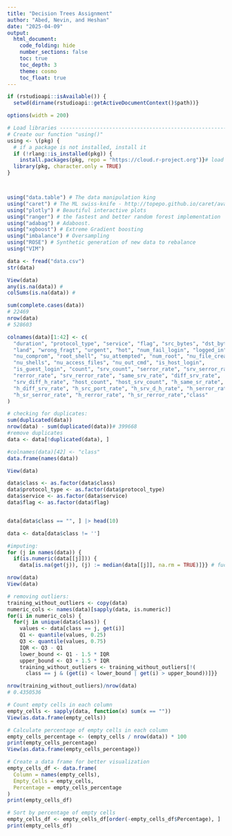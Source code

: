 ```yaml
---
title: "Decision Trees Assignment"
author: "Abed, Nevin, and Heshan"
date: "2025-04-09"
output:
  html_document:
    code_folding: hide
    number_sections: false
    toc: true
    toc_depth: 3
    theme: cosmo
    toc_float: true
---
```



```r

if (rstudioapi::isAvailable()) {
  setwd(dirname(rstudioapi::getActiveDocumentContext()$path))}

options(width = 200)

# Load libraries ---------------------------------------------------------------
# Create our function "using()" 
using <- \(pkg) {
  # if a package is not installed, install it
  if (!rlang::is_installed(pkg)) {
    install.packages(pkg, repo = "https://cloud.r-project.org")}# load the package
  library(pkg, character.only = TRUE)
}



using("data.table") # The data manipulation king
using("caret") # The ML swiss-knife - http://topepo.github.io/caret/available-models.html
using("plotly") # Beautiful interactive plots
using("ranger") # the fastest and better random forest implementation
using("adabag") # Adaboost.    
using("xgboost") # Extreme Gradient boosting
using("imbalance") # Oversampling
using("ROSE") # Synthetic generation of new data to rebalance
using("VIM")

```



```r
data <- fread("data.csv")
str(data)

```


```r
View(data)
any(is.na(data)) # 
colSums(is.na(data)) #

```



```r

sum(complete.cases(data))
# 22469
nrow(data)
# 528603

```

```r
colnames(data)[1:42] <- c(
  "duration", "protocol_type", "service", "flag", "src_bytes", "dst_bytes",
  "land", "wrong_fragt", "urgent", "hot", "num_fail_login", "logged_in",
  "nu_comprom", "root_shell", "su_attempted", "num_root", "nu_file_creat",
  "nu_shells", "nu_access_files", "nu_out_cmd", "is_host_login",
  "is_guest_login", "count", "srv_count", "serror_rate", "srv_serror_rate",
  "rerror_rate", "srv_rerror_rate", "same_srv_rate", "diff_srv_rate",
  "srv_diff_h_rate", "host_count", "host_srv_count", "h_same_sr_rate",
  "h_diff_srv_rate", "h_src_port_rate", "h_srv_d_h_rate", "h_serror_rate",
  "h_sr_serror_rate", "h_rerror_rate", "h_sr_rerror_rate","class"
)

```
```r
# checking for duplicates:
sum(duplicated(data))
nrow(data) - sum(duplicated(data))# 399668
#remove duplicates
data <- data[!duplicated(data), ]

```
```r

#colnames(data)[42] <- "class"
data.frame(names(data))

View(data)

```

```r
data$class <- as.factor(data$class)
data$protocol_type <- as.factor(data$protocol_type)
data$service <- as.factor(data$service)
data$flag <- as.factor(data$flag)


data[data$class == "", ] |> head(10)

data <- data[data$class != '']

```

```r

#imputing:
for (j in names(data)) {
  if(is.numeric(data[[j]])) {
    data[is.na(get(j)), (j) := median(data[[j]], na.rm = TRUE)]}} # fucking median imputation values is done now 

nrow(data)
View(data)
```

```r


# removing outliers:
training_without_outliers <- copy(data)
numeric_cols <- names(data)[sapply(data, is.numeric)]
for(i in numeric_cols) { 
  for(j in unique(data$class)) {
    values <- data[class == j, get(i)]
    Q1 <- quantile(values, 0.25)
    Q3 <- quantile(values, 0.75)
    IQR <- Q3 - Q1
    lower_bound <- Q1 - 1.5 * IQR
    upper_bound <- Q3 + 1.5 * IQR
    training_without_outliers <- training_without_outliers[!(
      class == j & (get(i) < lower_bound | get(i) > upper_bound))]}}

nrow(training_without_outliers)/nrow(data)
# 0.4350536
```
```r
# Count empty cells in each column
empty_cells <- sapply(data, function(x) sum(x == ""))
View(as.data.frame(empty_cells))


```
```r


# Calculate percentage of empty cells in each column
empty_cells_percentage <- (empty_cells / nrow(data)) * 100
print(empty_cells_percentage)
View(as.data.frame(empty_cells_percentage))

```
```r

# Create a data frame for better visualization
empty_cells_df <- data.frame(
  Column = names(empty_cells),
  Empty_Cells = empty_cells,
  Percentage = empty_cells_percentage
)
print(empty_cells_df)


```
```r

# Sort by percentage of empty cells
empty_cells_df <- empty_cells_df[order(-empty_cells_df$Percentage), ]
print(empty_cells_df)


```
```r


```
```r


```
















